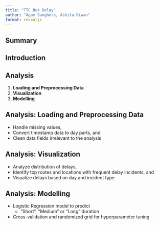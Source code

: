 ```yaml
---
title: "TTC Bus Delay"
author: "Agam Sanghera, Ashita Diwan"
format: revealjs
---
```


## Summary

## Introduction

## Analysis

1. **Loading and Preprocessing Data** 
2. **Visualization** 
3. **Modelling**

## Analysis: Loading and Preprocessing Data 
- Handle missing values, 
- Convert timestamp data to day parts, and 
- Clean data fields irrelevant to the analysis


## Analysis: Visualization 
- Analyze distribution of delays, 
- Identify top routes and locations with frequent delay incidents, and
- Visualize delays based on day and incident type

## Analysis: Modelling
- Logistic Regression model to predict
    - "Short", "Medium" or "Long" duration
- Cross-validation and randomized grid for hyperparameter tuning

